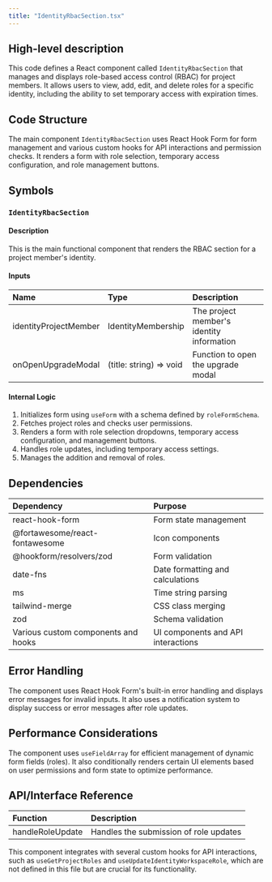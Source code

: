 ```yaml
---
title: "IdentityRbacSection.tsx"
---
```


## High-level description
This code defines a React component called `IdentityRbacSection` that manages and displays role-based access control (RBAC) for project members. It allows users to view, add, edit, and delete roles for a specific identity, including the ability to set temporary access with expiration times.

## Code Structure
The main component `IdentityRbacSection` uses React Hook Form for form management and various custom hooks for API interactions and permission checks. It renders a form with role selection, temporary access configuration, and role management buttons.

## Symbols

### `IdentityRbacSection`
#### Description
This is the main functional component that renders the RBAC section for a project member's identity.

#### Inputs
| Name | Type | Description |
|:-----|:-----|:------------|
| identityProjectMember | IdentityMembership | The project member's identity information |
| onOpenUpgradeModal | (title: string) =&gt; void | Function to open the upgrade modal |

#### Internal Logic
1. Initializes form using `useForm` with a schema defined by `roleFormSchema`.
2. Fetches project roles and checks user permissions.
3. Renders a form with role selection dropdowns, temporary access configuration, and management buttons.
4. Handles role updates, including temporary access settings.
5. Manages the addition and removal of roles.

## Dependencies
| Dependency | Purpose |
|:-----------|:--------|
| react-hook-form | Form state management |
| @fortawesome/react-fontawesome | Icon components |
| @hookform/resolvers/zod | Form validation |
| date-fns | Date formatting and calculations |
| ms | Time string parsing |
| tailwind-merge | CSS class merging |
| zod | Schema validation |
| Various custom components and hooks | UI components and API interactions |

## Error Handling
The component uses React Hook Form's built-in error handling and displays error messages for invalid inputs. It also uses a notification system to display success or error messages after role updates.

## Performance Considerations
The component uses `useFieldArray` for efficient management of dynamic form fields (roles). It also conditionally renders certain UI elements based on user permissions and form state to optimize performance.

## API/Interface Reference
| Function | Description |
|:---------|:------------|
| handleRoleUpdate | Handles the submission of role updates |

This component integrates with several custom hooks for API interactions, such as `useGetProjectRoles` and `useUpdateIdentityWorkspaceRole`, which are not defined in this file but are crucial for its functionality.